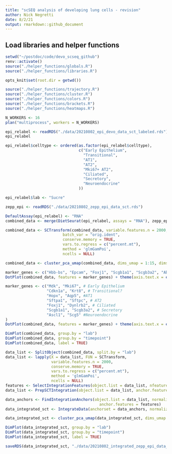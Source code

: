 ```yaml
---
title: "scSEQ analysis of developing lung cells - revision"
author: Nick Negretti
date: 8/2/21
output: rmarkdown::github_document
---
```



## Load libraries and helper functions
```r
setwd("~/postdoc/code/devo_scseq_github")
renv::activate()
source("./helper_functions/globals.R")
source("./helper_functions/libraries.R")

opts_knit$set(root.dir = getwd())

source("./helper_functions/trajectory.R")
source("./helper_functions/cluster.R")
source("./helper_functions/colors.R")
source("./helper_functions/brackets.R")
source("./helper_functions/heatmaps.R")

N_WORKERS <- 16
plan("multiprocess", workers = N_WORKERS)
```

```r
epi_relabel <- readRDS("./data/20210802_epi_devo_data_sct_labeled.rds")
epi_relabel

epi_relabel$celltype <- ordered(as.factor(epi_relabel$celltype),
                                c("Early Epithelium",
                                  "Transitional",
                                  "AT1",
                                  "AT2",
                                  "Mki67+ AT2",
                                  "Ciliated",
                                  "Secretory",
                                  "Neuroendocrine"
                                ))

epi_relabel$lab <- "Sucre"

zepp_epi <- readRDS("./data/20210802_zepp_epi_data_sct.rds")
```

```r
DefaultAssay(epi_relabel) <- "RNA"
combined_data <- merge(DietSeurat(epi_relabel, assays = "RNA"), zepp_epi)
```

```r

combined_data <- SCTransform(combined_data, variable.features.n = 2000,
                         batch_var = "orig.ident",
                         conserve.memory = TRUE,
                         vars.to.regress = c("percent.mt"),
                         method = 'glmGamPoi',
                         ncells = NULL)

combined_data <- cluster_pca_umap(combined_data, dims_umap = 1:15, dims_neighbors = 1:15, cluster_res = 1.6)
```

```r
marker_genes <- c("Hbb-bs", "Epcam", "Foxj1", "Scgb1a1", "Scgb3a2", "Abca3", "Hopx", "Col1a1", "Dcn", "Lum", "Acta2", "Wnt2", "Wnt5a", "Lgr6", "Pdgfra", "Pdgfrb", "Cspg4", "Wt1", "Pecam1", "Ccl21a", "Vwf", "Nrg1", "Plvap", "Car4", "Mki67", "Tnnt2", "Myl7", "Ascl1", "Ptprc")
DotPlot(combined_data, features = marker_genes) + theme(axis.text.x = element_text(angle = 45, hjust=1))
```


```r
marker_genes <- c("Mdk", "Mki67", # Early Epithelium
                  "Cdkn1a", "Krt8", # Transitional?
                  "Hopx", "Aqp5", #AT1
                  "Sftpa1", "Sftpc", # AT2
                  "Foxj1", "Dynlrb2", # Ciliated
                  "Scgb1a1", "Scgb3a2", # Secretory
                  "Ascl1", "Scg5" #Neuroendocrine
)
DotPlot(combined_data, features = marker_genes) + theme(axis.text.x = element_text(angle = 45, hjust=1))
```


```r
DimPlot(combined_data, group.by = "lab")
DimPlot(combined_data, group.by = "timepoint")
DimPlot(combined_data, label = TRUE)
```
```r
data_list <- SplitObject(combined_data, split.by = "lab")
data_list <- lapply(X = data_list, FUN = SCTransform,
                    variable.features.n = 2000,
                    conserve.memory = TRUE,
                    vars.to.regress = c("percent.mt"),
                    method = 'glmGamPoi',
                    ncells = NULL)
features <- SelectIntegrationFeatures(object.list = data_list, nfeatures = 2000)
data_list <- PrepSCTIntegration(object.list = data_list, anchor.features = features)
```

```r
data_anchors <- FindIntegrationAnchors(object.list = data_list, normalization.method = "SCT",
                                         anchor.features = features)
data_integrated_sct <- IntegrateData(anchorset = data_anchors, normalization.method = "SCT")

```

```r
data_integrated_sct <- cluster_pca_umap(data_integrated_sct, dims_umap = 1:15, dims_neighbors = 1:15, cluster_res = 1.6)
```

```r
DimPlot(data_integrated_sct, group.by = "lab")
DimPlot(data_integrated_sct, group.by = "timepoint")
DimPlot(data_integrated_sct, label = TRUE)
```

```r
saveRDS(data_integrated_sct, "./data/20210802_integrated_zepp_epi_data_sct.rds", compress = "bzip2")
```